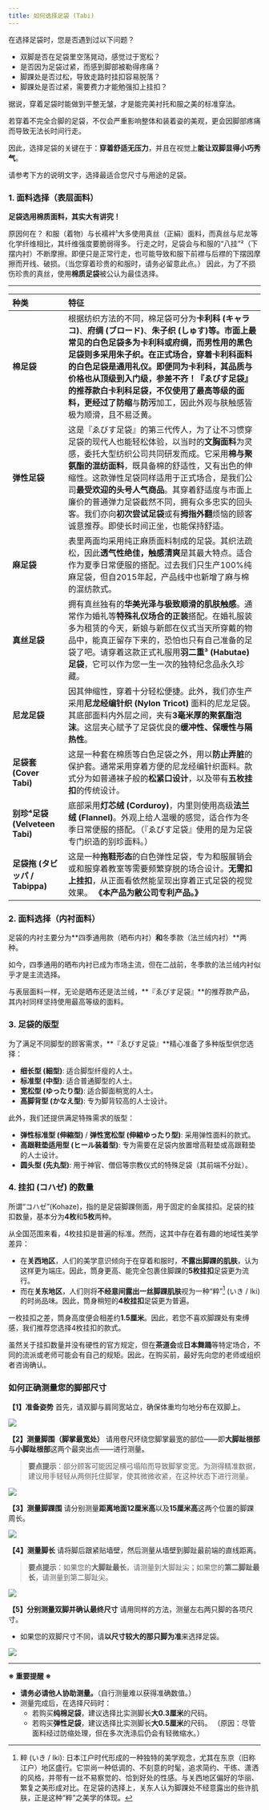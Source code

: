 ```yaml
---
title: 如何选择足袋 (Tabi)
---
```



在选择足袋时，您是否遇到过以下问题？

*   双脚是否在足袋里空荡晃动，感觉过于宽松？
*   是否因为足袋过紧，而感到脚部被勒得疼痛？
*   脚踝处是否过松，导致走路时挂扣容易脱落？
*   脚踝处是否过紧，需要费力才能勉强扣上挂扣？

据说，穿着足袋时能做到平整无皱，才是能完美衬托和服之美的标准穿法。

若穿着不完全合脚的足袋，不仅会严重影响整体和装着姿的美观，更会因脚部疼痛而导致无法长时间行走。

因此，选择足袋的关键在于：**穿着舒适无压力**，并且在视觉上**能让双脚显得小巧秀气**。

请参考下方的说明文字，选择最适合您尺寸与用途的足袋。

### 1. 面料选择（表层面料）

**足袋选用棉质面料，其实大有讲究！**

原因何在？
和服（着物）与长襦袢¹大多使用真丝（正絹）面料，而真丝与尼龙等化学纤维相比，其纤维强度要脆弱得多。
行走之时，足袋会与和服的“八挂”²（下摆内衬）不断摩擦。即便只是正常行走，也可能导致和服下前襟与后襟的下摆因摩擦而开线、破损。（当您穿着珍贵的和服时，请务必留意此点。）
因此，为了不损伤珍贵的真丝，使用**棉质足袋**被公认为最佳选择。

---

| 种类 | 特征 |
| :--- | :--- |
| **棉足袋** | 根据纺织方法的不同，棉足袋可分为**卡利科 (キャラコ)**、**府绸 (ブロード)**、**朱子织 (しゅす)**等。市面上最常见的白色足袋多为卡利科或府绸，而男性用的黑色足袋则多采用朱子织。在正式场合，穿着卡利科面料的白色足袋是通用礼仪。即便同为卡利科，其品质与价格也从顶级到入门级，参差不齐！**『ゑびす足袋』**的推荐款白卡利科足袋，不仅使用了最高等级的面料，更经过了**防缩**与**防污**加工，因此外观与肤触感皆极为顺滑，且不易泛黄。 |
| **弹性足袋** | 这是『ゑびす足袋』的第三代传人，为了让不习惯穿足袋的现代人也能轻松体验，以当时的**文胸面料**为灵感，委托大型纺织公司共同研发而成。它采用**棉与聚氨酯的混纺面料**，既具备棉的舒适性，又有出色的伸缩性。这款弹性足袋同样适用于正式场合，是我们公司**最受欢迎的头号人气商品**。其穿着舒适度与市面上廉价的普通弹力足袋截然不同，拥有众多忠实的回头客。我们亦向**初次尝试足袋**或有**拇指外翻**烦恼的顾客诚意推荐。即使长时间正坐，也能保持舒适。 |
| **麻足袋** | 表里两面均采用纯正麻质面料制成的足袋。其织法疏松，因此**透气性绝佳，触感清爽**是其最大特点。适合作为夏季日常便服的搭配。过去我们只生产100%纯麻足袋，但自2015年起，产品线中也新增了麻与棉的混纺款式。 |
| **真丝足袋** | 拥有真丝独有的**华美光泽与极致顺滑的肌肤触感**。通常作为婚礼等**特殊礼仪场合的正装**搭配。在婚礼服装多为租赁的今天，新娘与新郎在仪式当天所穿戴的物品中，能真正留存下来的，恐怕也只有自己准备的足袋了吧。请穿着这款正式礼服用**羽二重³ (Habutae) 足袋**，它可以作为您一生一次的独特纪念品永久珍藏。 |
| **尼龙足袋** | 因其伸缩性，穿着十分轻松便捷。此外，我们亦生产采用**尼龙经编针织 (Nylon Tricot)** 面料的尼龙足袋。其底部面料内外层之间，夹有**3毫米厚的聚氨酯泡沫**。这层夹心赋予了足袋优良的**缓冲性、保暖性与隔热性**。 |
| **足袋套 (Cover Tabi)** | 这是一种套在棉质等白色足袋之外，用以**防止弄脏**的保护套。通常采用穿着方便的尼龙经编针织面料。款式分为如普通袜子般的**松紧口设计**，以及带有**五枚挂扣**的传统设计。 |
| **别珍⁴足袋 (Velveteen Tabi)** | 底部采用**灯芯绒 (Corduroy)**，内里则使用高级**法兰绒 (Flannel)**。外观上给人温暖的感觉，适合作为冬季日常便服的搭配。（『ゑびす足袋』使用的是为足袋专门织造的别珍面料。） |
| **足袋拖 (タビッパ / Tabippa)** | 这是一种**拖鞋形态**的白色弹性足袋，专为和服展销会或和服穿着教室等需要频繁穿脱的场合设计。**无需扣上挂扣**，从正面看依然能呈现出穿着正式足袋的视觉效果。 **《本产品为敝公司专利产品。》** |

### 2. 面料选择（内衬面料）

足袋的内衬主要分为**四季通用款（晒布内衬）**和**冬季款（法兰绒内衬）**两种。

如今，四季通用的晒布内衬已成为市场主流，但在二战前，冬季款的法兰绒内衬似乎才是主流选择。

与表层面料一样，无论是晒布还是法兰绒，**『ゑびす足袋』**的推荐款产品，其内衬同样坚持使用最高等级的面料。

### 3. 足袋的版型

为了满足不同脚型的顾客需求，**『ゑびす足袋』**精心准备了多种版型供您选择：

*   **细长型 (細型)**: 适合脚型纤瘦的人士。
*   **标准型 (中型)**: 适合普通脚型的人士。
*   **宽松型 (ゆったり型)**: 适合脚面稍宽的人士。
*   **高脚背型 (かなえ型)**: 专为脚背较高的人士设计。

此外，我们还提供满足特殊需求的版型：

*   **弹性标准型 (伸縮型)** / **弹性宽松型 (伸縮ゆったり型)**: 采用弹性面料的款式。
*   **高跟鞋垫适用型 (ヒール装着型)**: 专为需要在足袋内放置增高鞋垫或高跟鞋垫的人士设计。
*   **圆头型 (先丸型)**: 用于神官、僧侣等宗教仪式的特殊足袋（其前端不分趾）。

### 4. 挂扣 (コハゼ) 的数量

所谓“コハゼ”(Kohaze)，指的是足袋脚踝侧面，用于固定的金属挂扣。足袋的挂扣数量，基本分为**4枚**和**5枚**两种。

从全国范围来看，4枚挂扣是普遍的标准。然而，这其中存在着有趣的地域性美学差异：

*   在**关西地区**，人们的美学意识倾向于在穿着和服时，**不露出脚踝的肌肤**，认为这样更为端庄。因此，筒身更高、能完全包裹住脚踝的**5枚挂扣**足袋更为流行。
*   而在**关东地区**，人们则将**不经意间露出一丝脚踝肌肤**视为一种“粹”[^1] (いき / Iki) 的时尚品味。因此，筒身稍短的**4枚挂扣**足袋更为普遍。

[^1]: 粹 (いき / Iki): 日本江户时代形成的一种独特的美学观念，尤其在东京（旧称江户）地区盛行。它崇尚一种低调的、不刻意的时髦，追求简约、干练、潇洒的风格，并带有一丝不易察觉的、恰到好处的性感。与关西地区偏好的华丽、繁复之美形成对比。在足袋的选择上，关东人认为脚踝处不经意露出的些许肌肤，正是这种“粹”之美学的体现。

一枚挂扣之差，筒身高度便会相差约**1.5厘米**。因此，若您不喜欢脚踝处有束缚感，我们推荐您选择4枚挂扣的款式。

虽然关于挂扣数量并没有硬性的官方规定，但在**茶道会**或**日本舞踊**等特定场合，不同的流派或老师可能会有自己的规矩。因此，在购买前，最好先向您的老师或组织者咨询确认。

### 如何正确测量您的脚部尺寸

**【1】准备姿势**
首先，请双脚与肩同宽站立，确保体重均匀地分布在双脚上。

<Image src="https://ik.imagekit.io/dgfwhfvkn/tabi/bWVhc3VyZTAx_waifu2x_noise3_scale4x_2yQMDNfOT.avif?updatedAt=1739611305625" client:visible/>

**【2】测量脚围（脚掌最宽处）**
请用卷尺环绕您脚掌最宽的部位——即**大脚趾根部**与**小脚趾根部**这两个最突出点——进行测量。
> **要点提示**：部分顾客可能因足横弓塌陷而导致脚掌变宽。为测得精准数据，建议用手轻轻从两侧托住脚掌，使其微微收紧，在这种状态下进行测量。

<Image src="https://ik.imagekit.io/dgfwhfvkn/tabi/bWVhc3VyZTAy_waifu2x_noise3_scale4x_TI-mJt0Pw.avif?updatedAt=1739611305920" client:visible/>

**【3】测量脚踝围**
请分别测量**距离地面12厘米高**以及**15厘米高**这两个位置的脚踝周长。

<Image src="https://ik.imagekit.io/dgfwhfvkn/tabi/bWVhc3VyZTAz_waifu2x_noise3_scale4x_dU2XLfevkh.avif?updatedAt=1739611305323" client:visible/>

**【4】测量脚长**
请将脚后跟紧贴墙壁，然后测量从墙壁到脚趾最前端的直线距离。
> **要点提示**：如果您的**大脚趾最长**，请测量到大脚趾尖；如果您的**第二脚趾最长**，请测量到第二脚趾尖。

<Image src="https://ik.imagekit.io/dgfwhfvkn/tabi/bWVhc3VyZTA0_waifu2x_noise3_scale4x_M3F3HBz8b.avif?updatedAt=1739611305895" client:visible/>

**【5】分别测量双脚并确认最终尺寸**
请用同样的方法，测量左右两只脚的各项尺寸。
*   如果您的双脚尺寸不同，请**以尺寸较大的那只脚为准**来选择足袋。

<Image src="https://ik.imagekit.io/dgfwhfvkn/tabi/bWVhc3VyZTA0_waifu2x_noise3_scale4x_M3F3HBz8b.avif?updatedAt=1739611305895" client:visible/>

---
**※ 重要提醒 ※**

*   **请务必请他人协助测量。**（自行测量难以获得准确数值。）
*   测量完成后，在选择尺码时：
    *   若购买**纯棉足袋**，建议选择比实测脚长**大0.3厘米**的尺码。
    *   若购买**弹性足袋**，建议选择比实测脚长**大0.5厘米**的尺码。
    （原因：尽管面料经过防缩处理，但在多次洗涤后仍会有轻微缩水。）

<ContributorList githubRepo="dragonjay-lyj/jpstra" />